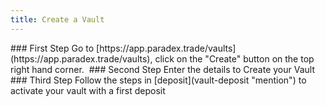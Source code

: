 ```yaml
---
title: Create a Vault
---
```


<Steps>
  ### First Step
    Go to [https://app.paradex.trade/vaults](https://app.paradex.trade/vaults), click on the "Create" button on the top right hand corner.
    <img src="../../../assets/image (72).png" alt=""/>
  ### Second Step
    Enter the details to Create your Vault
    <img src="../../../assets/image (71).png" alt=""/>
  ### Third Step
    Follow the steps in [deposit](vault-deposit "mention") to activate your vault with a first deposit
</Steps>
